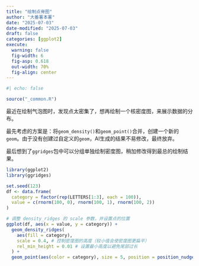 ```yaml
---
title: "绘制点脊图"
author: "大番薯本薯"
date: "2025-07-03"
date-modified: "2025-07-03"
draft: false
categories: [ggplot2]
execute:
  warning: false
  fig-width: 6
  fig-asp: 0.618
  out-width: 70%
  fig-align: center
---
```


```r
#| echo: false

source("_common.R")
```

最近在绘制气泡图时，发现点太密集了，想再绘制一个核密度图，来展示数据的分布。

最先考虑的方案是：将`geom_density()`和`geom_point()`合并，创建一个新的`geom`。由于没有创建过自定义的`geom`，AI生成的结果不易修改，最终放弃。

最后想到了`ggridges`包中可以分组单独绘制密度图，稍加修改得到最总的绘制结果。


```r
library(ggplot2)
library(ggridges)

set.seed(123)
df <- data.frame(
  category = factor(rep(LETTERS[1:3], each = 100)),
  value = c(rnorm(100, 0), rnorm(100, 1), rnorm(100, 2))
)

# 调整 density_ridges 的 scale 参数，并设置点的位置
ggplot(df, aes(x = value, y = category)) +
  geom_density_ridges(
    aes(fill = category),
    scale = 0.4, # 控制密度图的高度（较小值会使密度图更扁平）
    rel_min_height = 0.01 # 设置最小高度以避免尾部过长
  ) +
  geom_point(aes(color = category), size = 5, position = position_nudge(y = -0.2))
```